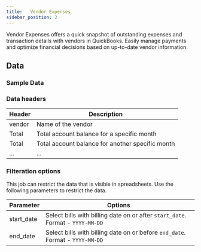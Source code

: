 ```yaml
---
title:   Vendor Expenses
sidebar_position: 2
---
```




Vendor Expenses offers a quick snapshot of outstanding expenses and transaction details with vendors in  QuickBooks. Easily manage payments and optimize financial decisions based on up-to-date vendor information.

<AddJob
  template="gsheet_quickbooks_db_get_vendor_expenses"
/>


## Data

### Sample Data

<Gsheet
  src="https://docs.google.com/spreadsheets/d/1KWa16ZCTRUdIF7LXFQzgCaBXEze4fpGWaV77tc8Q_Y8/edit#gid=702360371"
/>


### Data headers

| Header          | Description                                           |
|-----------------|-------------------------------------------------------|
| vendor     | Name of the vendor                                    |
| Total |  Total account balance for a specific month |
| Total |  Total account balance for another specific month |
| ... |  ...  |



### Filteration options

This job can restrict the data that is visible in spreadsheets. Use the following parameters to restrict the data.

| Parameter | Options |
|----|----|                                                                                   
| start_date | Select bills with billing date on or after `start_date`. Format - `YYYY-MM-DD` |
| end_date | Select bills with billing date on or before `end_date`. Format - `YYYY-MM-DD` |



<!---
## Others

### Similar jobs

Similar sort of data can be achieved by using get accounting transaction job and filtering it by invoice type. 

### Reports that use this job

Here are some of the report templates that use this job: 
-->